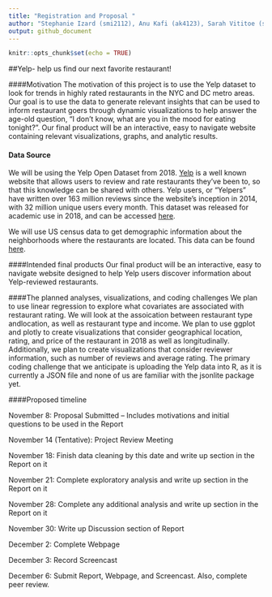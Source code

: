 ```yaml
---
title: "Registration and Proposal "
author: "Stephanie Izard (smi2112), Anu Kafi (ak4123), Sarah Vititoe (sev2125)"
output: github_document
---
```


```r
knitr::opts_chunk$set(echo = TRUE)
```

##Yelp- help us find our next favorite restaurant!

####Motivation
The motivation of this project is to use the Yelp dataset to look for trends in highly rated restaurants in the NYC and DC metro areas. Our goal is to use the data to generate relevant insights that can be used to inform restaurant goers through dynamic visualizations to help answer the age-old question, "I don't know, what are you in the mood for eating tonight?". Our final product will be an interactive, easy to navigate website containing relevant visualizations, graphs, and analytic results. 

#### Data Source
We will be using the Yelp Open Dataset from 2018. [Yelp](https://www.yelp.com/) is a well known website that allows users to review and rate restaurants they've been to, so that this knowledge can be shared with others. Yelp users, or "Yelpers" have written over 163 million reviews since the website's inception in 2014, with 32 million unique users every month. This dataset was released for academic use in 2018, and can be accessed [here](https://www.yelp.com/dataset).

We will use US census data to get demographic information about the neighborhoods where the restaurants are located. This data can be found [here](https://www.census.gov/data.html).

####Intended final products
Our final product will be an interactive, easy to navigate website designed to help Yelp users discover information about Yelp-reviewed restaurants.

####The planned analyses, visualizations, and coding challenges
We plan to use linear regression to explore what covariates are associated with restaurant rating. We will look at the assoication between restaurant type andlocation, as well as restaurant type and income. We plan to use ggplot and plotly to create visualizations that consider geographical location, rating, and price of the restaurant in 2018 as well as longitudinally. Additionally, we plan to create visualizations that consider reviewer information, such as number of reviews and average rating. The primary coding challenge that we anticipate is uploading the Yelp data into R, as it is currently a JSON file and none of us are familiar with the jsonlite package yet.

####Proposed timeline

November 8: Proposal Submitted – Includes motivations and initial questions to be used in the Report

November 14 (Tentative): Project Review Meeting 

November 18: Finish data cleaning by this date and write up section in the Report on it

November 21: Complete exploratory analysis and write up section in the Report on it

November 28: Complete any additional analysis and write up section in the Report on it

November 30: Write up Discussion section of Report

December 2: Complete Webpage

December 3: Record Screencast

December 6: Submit Report, Webpage, and Screencast. Also, complete peer review. 


